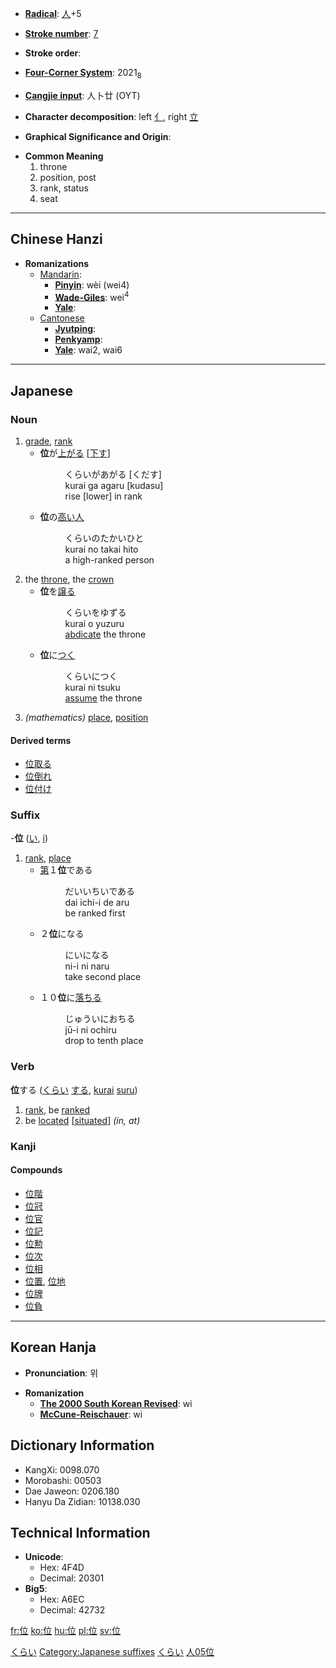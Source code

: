 * '''[[Wiktionary:Chinese radical index| Radical]]''': [[Wiktionary:Chinese radical index 人|人]]+5

* '''[[Wiktionary:Chinese total strokes index|Stroke number]]''': [[Wiktionary:Chinese total strokes index 7|7]]

* '''Stroke order''': 

* '''[[Wiktionary:Chinese four corner index|Four-Corner System]]''': 2021<sub>8</sub>

* '''[[Wiktionary:Chinese Cangjie index|Cangjie input]]''': 人卜廿 (OYT)

* '''Character decomposition''': left [[亻]], right [[立]]

* '''Graphical Significance and Origin''': 

* '''Common Meaning'''
*#throne
*# position, post
*# rank, status
*# seat

----

== Chinese Hanzi ==

* '''Romanizations'''
** [[Mandarin]]:
*** '''[[Pinyin]]''': wèi (wei4)
*** '''[[Wade-Giles]]''': wei<sup>4</sup>
*** '''[[Yale]]''': 
**[[Cantonese]]
***'''[[Jyutping]]''':
***'''[[Penkyamp]]''': 
***'''[[Yale]]''': wai2, wai6

----

== Japanese ==
[[Category:Japanese language|くらい]]
===Noun===
{{janoun|くらい|kurai}}
#[[grade]], [[rank]]
#*'''位'''が[[上がる]] <nowiki>[</nowiki>[[下す]]<nowiki>]</nowiki>
#*:くらいがあがる [くだす]
#*:kurai ga agaru [kudasu]
#*:rise [lower] in rank
#*'''位'''の[[高い]][[人]]
#*:くらいのたかいひと
#*:kurai no takai hito
#*:a high-ranked person
#the [[throne]], the [[crown]]
#*'''位'''を[[譲る]]
#*:くらいをゆずる
#*:kurai o yuzuru
#*:[[abdicate]] the throne
#*'''位'''に[[つく]]
#*:くらいにつく
#*:kurai ni tsuku
#*:[[assume]] the throne
#''(mathematics)'' [[place]], [[position]]
====Derived terms====
*[[位取る]]
*[[位倒れ]]
*[[位付け]]


===Suffix===
[[Category:Japanese suffixes]]
-'''位''' ([[い]], [[i]])
# [[rank]], [[place]]
#*[[第]]１'''位'''である
#*:だいいちいである
#*:dai ichi-i de aru
#*:be ranked first
#*２'''位'''になる
#*:にいになる
#*:ni-i ni naru
#*:take second place
#*１０'''位'''に[[落ちる]]
#*:じゅういにおちる
#*:jū-i ni ochiru
#*:drop to tenth place


===Verb===
[[Category:Japanese Type 3 Verbs|くらい]]
'''位'''する ([[くらい]] [[する]], [[kurai]] [[suru]])
# [[rank]], be [[ranked]]
# be [[located]] <nowiki>[</nowiki>[[situated]]<nowiki>]</nowiki> ''(in, at)''


===Kanji===
{{kanji|[[い]] ([[i]])|[[くらい]] ([[kurai]]), [[くらいする]] (位する, [[kuraisuru]])}}
====Compounds====
*[[位階]]
*[[位冠]]
*[[位官]]
*[[位記]]
*[[位勲]]
*[[位次]]
*[[位相]]
*[[位置]], [[位地]]
*[[位牌]]
*[[位負]]

----

== Korean Hanja ==

* '''Pronunciation''': 위

* '''Romanization'''
** '''[[The 2000 South Korean Revised Romanization|The 2000 South Korean Revised]]''': wi
** '''[[McCune-Reischauer]]''': wi


== Dictionary Information ==

* KangXi: 0098.070
* Morobashi: 00503
* Dae Jaweon: 0206.180
* Hanyu Da Zidian: 10138.030

== Technical Information ==

* '''Unicode''':
** Hex: 4F4D
** Decimal: 20301
* '''Big5''':
** Hex: A6EC
** Decimal: 42732

[[Category:Japanese kanji|人05位]]

[[fr:位]]
[[ko:位]]
[[hu:位]]
[[pl:位]]
[[sv:位]]